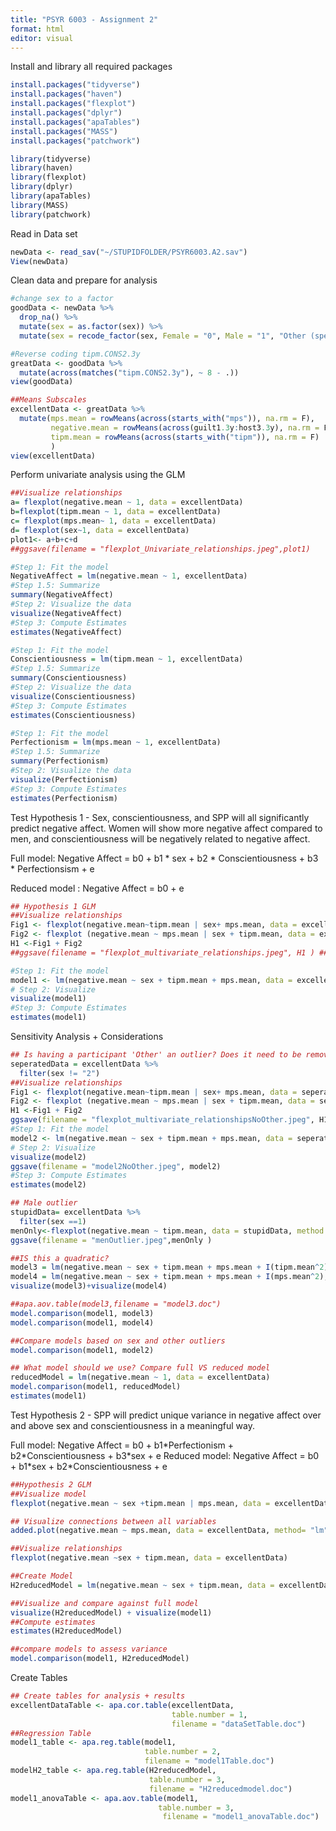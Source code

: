 ```yaml
---
title: "PSYR 6003 - Assignment 2"
format: html
editor: visual
---
```


Install and library all required packages

```r
install.packages("tidyverse")
install.packages("haven")
install.packages("flexplot")
install.packages("dplyr")
install.packages("apaTables")
install.packages("MASS")
install.packages("patchwork")

library(tidyverse)
library(haven)
library(flexplot)
library(dplyr)
library(apaTables)
library(MASS)
library(patchwork)
```

Read in Data set

```r
newData <- read_sav("~/STUPIDFOLDER/PSYR6003.A2.sav")
View(newData)
```

Clean data and prepare for analysis

```r
#change sex to a factor 
goodData <- newData %>%
  drop_na() %>% 
  mutate(sex = as.factor(sex)) %>% 
  mutate(sex = recode_factor(sex, Female = "0", Male = "1", "Other (specify)" = "2"))

#Reverse coding tipm.CONS2.3y
greatData <- goodData %>% 
  mutate(across(matches("tipm.CONS2.3y"), ~ 8 - .))
view(goodData)

##Means Subscales
excellentData <- greatData %>% 
  mutate(mps.mean = rowMeans(across(starts_with("mps")), na.rm = F),
         negative.mean = rowMeans(across(guilt1.3y:host3.3y), na.rm = F),
         tipm.mean = rowMeans(across(starts_with("tipm")), na.rm = F)
         )
view(excellentData)
```

Perform univariate analysis using the GLM

```r
##Visualize relationships
a= flexplot(negative.mean ~ 1, data = excellentData)
b=flexplot(tipm.mean ~ 1, data = excellentData)
c= flexplot(mps.mean~ 1, data = excellentData)
d= flexplot(sex~1, data = excellentData)
plot1<- a+b+c+d
##ggsave(filename = "flexplot_Univariate_relationships.jpeg",plot1)

#Step 1: Fit the model
NegativeAffect = lm(negative.mean ~ 1, excellentData)
#Step 1.5: Summarize
summary(NegativeAffect)
#Step 2: Visualize the data
visualize(NegativeAffect)
#Step 3: Compute Estimates
estimates(NegativeAffect)

#Step 1: Fit the model
Conscientiousness = lm(tipm.mean ~ 1, excellentData)
#Step 1.5: Summarize
summary(Conscientiousness)
#Step 2: Visualize the data
visualize(Conscientiousness)
#Step 3: Compute Estimates
estimates(Conscientiousness)

#Step 1: Fit the model
Perfectionism = lm(mps.mean ~ 1, excellentData)
#Step 1.5: Summarize
summary(Perfectionism)
#Step 2: Visualize the data
visualize(Perfectionism)
#Step 3: Compute Estimates
estimates(Perfectionism)
```

Test Hypothesis 1 - Sex, conscientiousness, and SPP will all significantly predict negative affect. Women will show more negative affect compared to men, and conscientiousness will be negatively related to negative affect.

Full model: Negative Affect = b0 + b1 \* sex + b2 \* Conscientiousness + b3 \* Perfectionsism + e

Reduced model : Negative Affect = b0 + e

```r
## Hypothesis 1 GLM
##Visualize relationships
Fig1 <- flexplot(negative.mean~tipm.mean | sex+ mps.mean, data = excellentData, method="lm")
Fig2 <- flexplot (negative.mean ~ mps.mean | sex + tipm.mean, data = excellentData, method = "lm")
H1 <-Fig1 + Fig2
##ggsave(filename = "flexplot_multivariate_relationships.jpeg", H1 ) ##Save 

#Step 1: Fit the model
model1 <- lm(negative.mean ~ sex + tipm.mean + mps.mean, data = excellentData)
# Step 2: Visualize
visualize(model1)
#Step 3: Compute Estimates
estimates(model1)
```

Sensitivity Analysis + Considerations

```r
## Is having a participant 'Other' an outlier? Does it need to be removed? Lets find out.
seperatedData = excellentData %>% 
  filter(sex != "2")
##Visualize relationships
Fig1 <- flexplot(negative.mean~tipm.mean | sex+ mps.mean, data = seperatedData, method="lm")
Fig2 <- flexplot (negative.mean ~ mps.mean | sex + tipm.mean, data = seperatedData, method = "lm")
H1 <-Fig1 + Fig2
ggsave(filename = "flexplot_multivariate_relationshipsNoOther.jpeg", H1 )
#Step 1: Fit the model
model2 <- lm(negative.mean ~ sex + tipm.mean + mps.mean, data = seperatedData)
# Step 2: Visualize
visualize(model2)
ggsave(filename = "model2NoOther.jpeg", model2)
#Step 3: Compute Estimates
estimates(model2)

## Male outlier
stupidData= excellentData %>% 
  filter(sex ==1)
menOnly<-flexplot(negative.mean ~ tipm.mean, data = stupidData, method = "lm")
ggsave(filename = "menOutlier.jpeg",menOnly )

##IS this a quadratic?
model3 = lm(negative.mean ~ sex + tipm.mean + mps.mean + I(tipm.mean^2), data = excellentData)
model4 = lm(negative.mean ~ sex + tipm.mean + mps.mean + I(mps.mean^2), data = excellentData)
visualize(model3)+visualize(model4)

##apa.aov.table(model3,filename = "model3.doc")
model.comparison(model1, model3)
model.comparison(model1, model4)
```

```r
##Compare models based on sex and other outliers
model.comparison(model1, model2)
```

```r
## What model should we use? Compare full VS reduced model
reducedModel = lm(negative.mean ~ 1, data = excellentData)
model.comparison(model1, reducedModel)
estimates(model1)
```

Test Hypothesis 2 - SPP will predict unique variance in negative affect over and above sex and conscientiousness in a meaningful way.

Full model: Negative Affect = b0 + b1\*Perfectionism + b2\*Conscientiousness + b3\*sex + e Reduced model: Negative Affect = b0 + b1\*sex + b2\*Conscientiousness + e

```r
##Hypothesis 2 GLM
##Visualize model
flexplot(negative.mean ~ sex +tipm.mean | mps.mean, data = excellentData)

## Visualize connections between all variables
added.plot(negative.mean ~ mps.mean, data = excellentData, method= "lm", lm_formula = negative.mean ~ sex + tipm.mean)
```

```r
##Visualize relationships
flexplot(negative.mean ~sex + tipm.mean, data = excellentData)

##Create Model
H2reducedModel = lm(negative.mean ~ sex + tipm.mean, data = excellentData)

##Visualize and compare against full model
visualize(H2reducedModel) + visualize(model1)
##Compute estimates
estimates(H2reducedModel)

##compare models to assess variance
model.comparison(model1, H2reducedModel)
```

Create Tables

```r

## Create tables for analysis + results
excellentDataTable <- apa.cor.table(excellentData,
                                    table.number = 1,
                                    filename = "dataSetTable.doc")
##Regression Table
model1_table <- apa.reg.table(model1, 
                              table.number = 2, 
                              filename = "model1Table.doc")
modelH2_table <- apa.reg.table(H2reducedModel,
                               table.number = 3,
                               filename = "H2reducedmodel.doc")
model1_anovaTable <- apa.aov.table(model1,
                                 table.number = 3,
                                  filename = "model1_anovaTable.doc")
```
